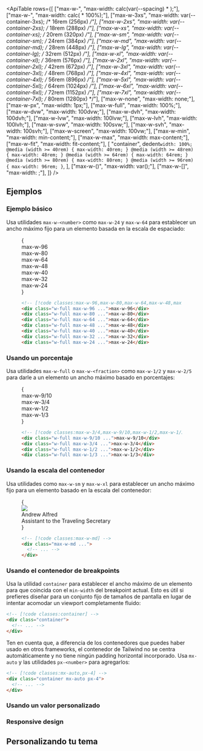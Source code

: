 

<ApiTable
  rows={[
    ["max-w-<number>", "max-width: calc(var(--spacing) * <number>);"],
    ["max-w-<fraction>", "max-width: calc(<fraction> * 100%);"],
    ["max-w-3xs", "max-width: var(--container-3xs); /* 16rem (256px) */"],
    ["max-w-2xs", "max-width: var(--container-2xs); /* 18rem (288px) */"],
    ["max-w-xs", "max-width: var(--container-xs); /* 20rem (320px) */"],
    ["max-w-sm", "max-width: var(--container-sm); /* 24rem (384px) */"],
    ["max-w-md", "max-width: var(--container-md); /* 28rem (448px) */"],
    ["max-w-lg", "max-width: var(--container-lg); /* 32rem (512px) */"],
    ["max-w-xl", "max-width: var(--container-xl); /* 36rem (576px) */"],
    ["max-w-2xl", "max-width: var(--container-2xl); /* 42rem (672px) */"],
    ["max-w-3xl", "max-width: var(--container-3xl); /* 48rem (768px) */"],
    ["max-w-4xl", "max-width: var(--container-4xl); /* 56rem (896px) */"],
    ["max-w-5xl", "max-width: var(--container-5xl); /* 64rem (1024px) */"],
    ["max-w-6xl", "max-width: var(--container-6xl); /* 72rem (1152px) */"],
    ["max-w-7xl", "max-width: var(--container-7xl); /* 80rem (1280px) */"],
    ["max-w-none", "max-width: none;"],
    ["max-w-px", "max-width: 1px;"],
    ["max-w-full", "max-width: 100%;"],
    ["max-w-dvw", "max-width: 100dvw;"],
    ["max-w-dvh", "max-width: 100dvh;"],
    ["max-w-lvw", "max-width: 100lvw;"],
    ["max-w-lvh", "max-width: 100lvh;"],
    ["max-w-svw", "max-width: 100svw;"],
    ["max-w-svh", "max-width: 100svh;"],
    ["max-w-screen", "max-width: 100vw;"],
    ["max-w-min", "max-width: min-content;"],
    ["max-w-max", "max-width: max-content;"],
    ["max-w-fit", "max-width: fit-content;"],
    [
      "container",
      dedent`
        width: 100%;
        @media (width >= 40rem) { max-width: 40rem; }
        @media (width >= 48rem) { max-width: 48rem; }
        @media (width >= 64rem) { max-width: 64rem; }
        @media (width >= 80rem) { max-width: 80rem; }
        @media (width >= 96rem) { max-width: 96rem; }
      `,
    ],
    ["max-w-(<custom-property>)", "max-width: var(<custom-property>);"],
    ["max-w-[<value>]", "max-width: <value>;"],
  ]}
/>

## Ejemplos

### Ejemplo básico

Usa utilidades `max-w-<number>` como `max-w-24` y `max-w-64` para establecer un ancho máximo fijo para un elemento basada en la escala de espaciado:

<Figure hint="Redimensiona el ejemplo para ver el comportamiento esperado">

<Example resizable>
  {
    <div className="align-start grid gap-4 text-center font-mono text-xs font-bold text-white">
      <div className="relative grid w-full rounded-lg">
        <Stripes border className="absolute inset-0 h-full rounded-lg" />
        <div className="relative max-w-96 rounded-lg bg-blue-500 px-4 py-2">max-w-96</div>
      </div>
      <div className="relative grid w-full rounded-lg">
        <Stripes border className="absolute inset-0 h-full rounded-lg" />
        <div className="relative max-w-80 rounded-lg bg-blue-500 px-4 py-2">max-w-80</div>
      </div>
      <div className="relative grid w-full rounded-lg">
        <Stripes border className="absolute inset-0 h-full rounded-lg" />
        <div className="relative max-w-64 rounded-lg bg-blue-500 px-4 py-2">max-w-64</div>
      </div>
      <div className="relative grid w-full rounded-lg">
        <Stripes border className="absolute inset-0 h-full rounded-lg" />
        <div className="relative max-w-48 rounded-lg bg-blue-500 px-4 py-2">max-w-48</div>
      </div>
      <div className="relative grid w-full rounded-lg">
        <Stripes border className="absolute inset-0 h-full rounded-lg" />
        <div className="relative max-w-40 rounded-lg bg-blue-500 px-4 py-2">max-w-40</div>
      </div>
      <div className="relative grid w-full rounded-lg">
        <Stripes border className="absolute inset-0 h-full rounded-lg" />
        <div className="relative max-w-32 rounded-lg bg-blue-500 px-4 py-2">max-w-32</div>
      </div>
      <div className="relative grid w-full rounded-lg">
        <Stripes border className="absolute inset-0 h-full rounded-lg" />
        <div className="relative max-w-24 rounded-lg bg-blue-500 px-4 py-2">max-w-24</div>
      </div>
    </div>
  }
</Example>

```html
<!-- [!code classes:max-w-96,max-w-80,max-w-64,max-w-48,max-w-40,max-w-32,max-w-24] -->
<div class="w-full max-w-96 ...">max-w-96</div>
<div class="w-full max-w-80 ...">max-w-80</div>
<div class="w-full max-w-64 ...">max-w-64</div>
<div class="w-full max-w-48 ...">max-w-48</div>
<div class="w-full max-w-40 ...">max-w-40</div>
<div class="w-full max-w-32 ...">max-w-32</div>
<div class="w-full max-w-24 ...">max-w-24</div>
```

</Figure>

### Usando un porcentaje

Usa utilidades `max-w-full` o `max-w-<fraction>` como `max-w-1/2` y `max-w-2/5` para darle a un elemento un ancho máximo basado en porcentajes:

<Figure hint="Redimensiona el ejemplo para ver el comportamiento esperado">

<Example resizable>
  {
    <div className="align-start grid gap-4 text-center font-mono text-xs font-bold text-white">
      <div className="relative grid w-full rounded-lg">
        <Stripes border className="absolute inset-0 h-full rounded-lg" />
        <div className="relative max-w-9/10 truncate rounded-lg bg-indigo-500 px-4 py-2 text-nowrap">max-w-9/10</div>
      </div>
      <div className="relative grid w-full rounded-lg">
        <Stripes border className="absolute inset-0 h-full rounded-lg" />
        <div className="relative max-w-3/4 truncate rounded-lg bg-indigo-500 px-4 py-2 text-nowrap">max-w-3/4</div>
      </div>
      <div className="relative grid w-full rounded-lg">
        <Stripes border className="absolute inset-0 h-full rounded-lg" />
        <div className="relative max-w-1/2 truncate rounded-lg bg-indigo-500 px-4 py-2 text-nowrap">max-w-1/2</div>
      </div>
      <div className="relative grid w-full rounded-lg">
        <Stripes border className="absolute inset-0 h-full rounded-lg" />
        <div className="relative max-w-1/3 truncate rounded-lg bg-indigo-500 px-4 py-2 text-nowrap">max-w-1/3</div>
      </div>
    </div>
  }
</Example>

```html
<!-- [!code classes:max-w-3/4,max-w-9/10,max-w-1/2,max-w-1/3] -->
<div class="w-full max-w-9/10 ...">max-w-9/10</div>
<div class="w-full max-w-3/4 ...">max-w-3/4</div>
<div class="w-full max-w-1/2 ...">max-w-1/2</div>
<div class="w-full max-w-1/3 ...">max-w-1/3</div>
```

</Figure>

### Usando la escala del contenedor

Usa utilidades como `max-w-sm` y `max-w-xl` para establecer un ancho máximo fijo para un elemento basado en la escala del contenedor:

<Figure hint="Redimensiona el ejemplo para ver el comportamiento esperado">

<Example resizable>
  {
    <div className="dark:highlight-white/5 relative mx-auto flex max-w-md items-center gap-6 overflow-hidden rounded-xl bg-white shadow-lg ring-1 ring-black/5 dark:bg-gray-800">
      <img
        className="absolute -left-6 h-28 w-28 rounded-full"
        src="https://images.unsplash.com/photo-1501196354995-cbb51c65aaea?ixlib=rb-1.2.1&ixid=MnwxMjA3fDB8MHxwaG90by1wYWdlfHx8fGVufDB8fHx8&auto=format&fit=facearea&facepad=4&w=256&h=256&q=80"
      />
      <div className="min-w-0 py-5 pr-5 pl-28">
        <div className="truncate text-sm font-medium text-gray-900 sm:text-base dark:text-gray-200">Andrew Alfred</div>
        <div className="truncate text-sm leading-tight text-gray-500 sm:text-base dark:text-gray-400">
          Assistant to the Traveling Secretary
        </div>
      </div>
    </div>
  }
</Example>

```html
<!-- [!code classes:max-w-md] -->
<div class="max-w-md ...">
  <!-- ... -->
</div>
```

</Figure>

### Usando el contenedor de breakpoints

Usa la utilidad `container` para establecer el ancho máximo de un elemento para que coincida con el `min-width` del breakpoint actual. Esto es útil si prefieres diseñar para un conjunto fijo de tamaños de pantalla en lugar de intentar acomodar un viewport completamente fluido:

```html
<!-- [!code classes:container] -->
<div class="container">
  <!-- ... -->
</div>
```

Ten en cuenta que, a diferencia de los contenedores que puedes haber usado en otros frameworks, el contenedor de Tailwind no se centra automáticamente y no tiene ningún padding horizontal incorporado. Usa `mx-auto` y las utilidades `px-<number>` para agregarlos:

```html
<!-- [!code classes:mx-auto,px-4] -->
<div class="container mx-auto px-4">
  <!-- ... -->
</div>
```

### Usando un valor personalizado

<UsingACustomValue utility="max-w" value="220px" name="maximum width" variable="max-width" />

### Responsive design

<ResponsiveDesign property="max-width" defaultClass="max-w-sm" featuredClass="max-w-lg" />

## Personalizando tu tema

<CustomizingYourSpacingScale utility="max-w" />
